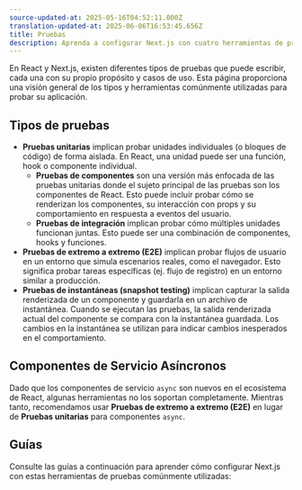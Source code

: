 ```yaml
---
source-updated-at: 2025-05-16T04:52:11.000Z
translation-updated-at: 2025-06-06T16:53:45.656Z
title: Pruebas
description: Aprenda a configurar Next.js con cuatro herramientas de pruebas comúnmente utilizadas - Cypress, Playwright, Vitest y Jest.
---
```


En React y Next.js, existen diferentes tipos de pruebas que puede escribir, cada una con su propio propósito y casos de uso. Esta página proporciona una visión general de los tipos y herramientas comúnmente utilizadas para probar su aplicación.

## Tipos de pruebas

- **Pruebas unitarias** implican probar unidades individuales (o bloques de código) de forma aislada. En React, una unidad puede ser una función, hook o componente individual.
  - **Pruebas de componentes** son una versión más enfocada de las pruebas unitarias donde el sujeto principal de las pruebas son los componentes de React. Esto puede incluir probar cómo se renderizan los componentes, su interacción con props y su comportamiento en respuesta a eventos del usuario.
  - **Pruebas de integración** implican probar cómo múltiples unidades funcionan juntas. Esto puede ser una combinación de componentes, hooks y funciones.
- **Pruebas de extremo a extremo (E2E)** implican probar flujos de usuario en un entorno que simula escenarios reales, como el navegador. Esto significa probar tareas específicas (ej. flujo de registro) en un entorno similar a producción.
- **Pruebas de instantáneas (snapshot testing)** implican capturar la salida renderizada de un componente y guardarla en un archivo de instantánea. Cuando se ejecutan las pruebas, la salida renderizada actual del componente se compara con la instantánea guardada. Los cambios en la instantánea se utilizan para indicar cambios inesperados en el comportamiento.

<AppOnly>

## Componentes de Servicio Asíncronos

Dado que los componentes de servicio `async` son nuevos en el ecosistema de React, algunas herramientas no los soportan completamente. Mientras tanto, recomendamos usar **Pruebas de extremo a extremo (E2E)** en lugar de **Pruebas unitarias** para componentes `async`.

</AppOnly>

## Guías

Consulte las guías a continuación para aprender cómo configurar Next.js con estas herramientas de pruebas comúnmente utilizadas: